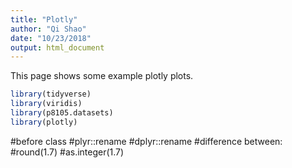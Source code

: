 ```yaml
---
title: "Plotly"
author: "Qi Shao"
date: "10/23/2018"
output: html_document
---
```


This page shows some example plotly plots.

```r

library(tidyverse)
library(viridis)
library(p8105.datasets)
library(plotly)

```
#before class
#plyr::rename
#dplyr::rename
#difference between:
#round(1.7)
#as.integer(1.7)

